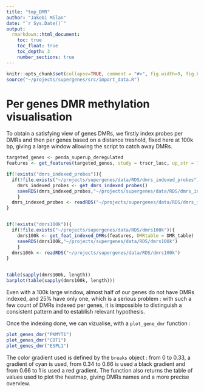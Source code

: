 ```yaml
---
title: "tmp_DMR"
author: "Jakobi Milan"
date: "`r Sys.Date()`"
output: 
  rmarkdown::html_document:
    toc: true
    toc_float: true
    toc_depth: 3
    number_sections: true
---
```


```r
knitr::opts_chunk$set(collapse=TRUE, comment = "#>", fig.width=9, fig.height=6, eval=TRUE, echo=TRUE, results="hide", message=FALSE, warning = FALSE)
source("~/projects/supergenes/src/import_data.R")
```


# Per genes DMR methylation visualisation

To obtain a satisfying view of genes DMRs, we firstly index probes per DMRs and then per genes based on a distance treshold, fixed here at 100k bp, giving a large window allowing the script to catch away DMRs.

```r
targeted_genes <- penda_superup_deregulated
features <- get_features(targeted_genes, study = trscr_lusc, up_str = 7500, dwn_str = 7500)

if(!exists("dmrs_indexed_probes")){
  if(!file.exists("~/projects/supergenes/data/RDS/dmrs_indexed_probes")){
    dmrs_indexed_probes <- get_dmrs_indexed_probes()
    saveRDS(dmrs_indexed_probes,"~/projects/supergenes/data/RDS/dmrs_indexed_probes")
    }
  dmrs_indexed_probes <- readRDS("~/projects/supergenes/data/RDS/dmrs_indexed_probes")
}


if(!exists("dmrs100k")){
  if(!file.exists("~/projects/supergenes/data/RDS/dmrs100k")){
    dmrs100k <- get_feat_indexed_DMRs(features, DMRtable = DMR_table)
    saveRDS(dmrs100k,"~/projects/supergenes/data/RDS/dmrs100k")
    }
  dmrs100k <- readRDS("~/projects/supergenes/data/RDS/dmrs100k")
}
  
```


```r
table(sapply(dmrs100k, length))
barplot(table(sapply(dmrs100k, length)))
```


Even with a 100k large window, almost half of our genes do not have DMRs indexed, and 25% have only one, which is a serious problem :
with such a few count of DMRs indexed per genes, it is impossible to distinguish a consistent pattern and to establish relevant hypothesis.

Once the indexing done, we can vizualise, with a `plot_gene_dmr` function :

```r
plot_genes_dmr("PKMYT1")
plot_genes_dmr("CDT1")
plot_genes_dmr("ESPL1")
```

The color gradient used is defined by the `breaks` object : from 0 to 0.33, a gradient of cyan is used, from 0.34 to 0.66 is used a black gradient and from 0.66 to 1 is used a red gradient. The function also returns the table of values used to plot the heatmap, giving DMRs names and a more precise overview.



